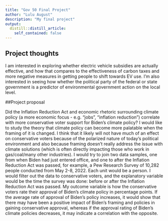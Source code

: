 ```yaml
---
title: "Gov 50 Final Project"
author: "Lulu August"
description: "My final project"
output:
  distill::distill_article:
    self_contained: false
---
```




## Project thoughts

I am interested in exploring whether electric vehicle subsidies are actually effective, and how that compares to the effectiveness of carbon taxes and more negative measures in getting people to shift towards EV use. I'm also interested in seeing how whether the political party of the federal or state government is a predictor of environmental government action on the local level.

##Project proposal

Did the Inflation Reduction Act and economic rhetoric surrounding climate policy (a more economic focus - e.g. “jobs”, “inflation reduction”) correlate with more conservative voter support for Biden’s climate policy? I would like to study the theory that climate policy can become more palatable when the framing of it is changed. I think that it likely will not have much of an effect on conservative voters because of the polarized nature of today’s political environment and also because framing doesn’t really address the issue with climate solutions (which is often directly impacting those who work in gas/coal/many other industries). I would try to join two data samples, one from when Biden had just entered office, and one to after the Inflation Reduction Act was passed, for example, a Pew Research Survey of 10,282 people conducted from May 2-8, 2022. Each unit would be a person. I would filter out the data to conservative voters, and the explanatory variable would be the time the survey was done: before or after the Inflation Reduction Act was passed. My outcome variable is how the conservative voters rate their approval of Biden’s climate policy in percentage points. If the average rate of approval of Biden’s policy increases, it would show that there may have been a positive impact of Biden’s framing and policies in gaining conservative approval, whereas if the approval rating of Biden’s climate policies decreases, it may indicate a correlation with the opposite.